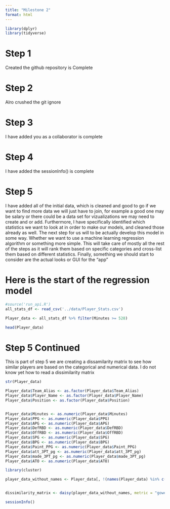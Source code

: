 ```yaml
---
title: "Milestone 2"
format: html
---
```


```r
library(dplyr)
library(tidyverse)
```


# Step 1

Created the github repository is Complete

# Step 2

Alro crushed the git ignore

# Step 3

I have added you as a collaborator is complete

# Step 4

I have added the sessionInfo() is complete


# Step 5 

I have added all of the initial data, which is cleaned and good to go if we want to find more data we will just have to join, for example a good one may be salary or there could be a data set for vizualizations we may need to create and or add. Furthermore, I have specifically identified which statistics we want to look at in order to make our models, and cleaned those already as well. The next step for us will to be actually develop this model in some way. Whether we want to use a machine learning regression algorithm or something more simple. This will take care of mostly all the rest of the steps as it will rank them based on specific categories and cross-list them based on different statistics. Finally, something we should start to consider are the actual looks or GUI for the "app" 


# Here is the start of the regression model 




```r
#source('run_api.R')
all_stats_df <- read_csv('../data/Player_Stats.csv')

```



```r
Player_data <- all_stats_df %>% filter(Minutes >= 528)

head(Player_data)
```


# Step 5 Continued

This is part of step 5 we are creating a dissamilarity matrix to see how similar players are based on the categorical and numerical data. I do not know yet how to read a dissimilarity matrix

```r
str(Player_data)

Player_data$Team_Alias <- as.factor(Player_data$Team_Alias)
Player_data$Player_Name <- as.factor(Player_data$Player_Name) 
Player_data$Position <- as.factor(Player_data$Position)


Player_data$Minutes <- as.numeric(Player_data$Minutes)
Player_data$PPG <- as.numeric(Player_data$PPG)
Player_data$APG <- as.numeric(Player_data$APG)
Player_data$DefRBD <- as.numeric(Player_data$DefRBD)
Player_data$OffRBD <- as.numeric(Player_data$OffRBD)
Player_data$SPG <- as.numeric(Player_data$SPG)
Player_data$BPG <- as.numeric(Player_data$BPG)
Player_data$Paint_PPG <- as.numeric(Player_data$Paint_PPG)
Player_data$att_3PT_pg <- as.numeric(Player_data$att_3PT_pg)
Player_data$made_3PT_pg <- as.numeric(Player_data$made_3PT_pg)
Player_data$ATO <- as.numeric(Player_data$ATO)

library(cluster)

player_data_without_names <- Player_data[, !(names(Player_data) %in% c("Player_Name", "Team_Alias"))]


dissimilarity_matrix <- daisy(player_data_without_names, metric = "gower")

```


```r
sessionInfo()
```

